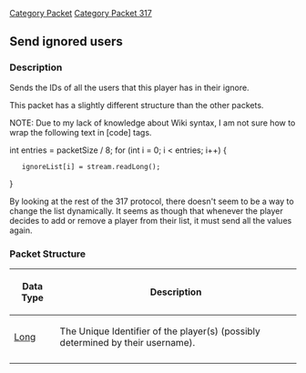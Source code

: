 [[Category Packet]]
[[Category Packet 317]]
{{packet|name=Send ignored users|description=Sends a list of all the ignored player IDs|opcode=214|type=VARIABLE_SHORT|length=N/A|revision=317}}
== Send ignored users ==

=== Description ===

Sends the IDs of all the users that this player has in their ignore.

This packet has a slightly different structure than the other packets.

NOTE: Due to my lack of knowledge about Wiki syntax, I am not sure how to wrap the following text in [code] tags.

int entries = packetSize / 8;
for (int i = 0; i < entries; i++) {
    ignoreList[i] = stream.readLong();
}

By looking at the rest of the 317 protocol, there doesn't seem to be a way to change the list dynamically. It seems as though that whenever the player decides to add or remove a player from their list, it must send all the values again.

=== Packet Structure ===
{|border=2
! Data Type
! Description
|-
| [[Data Types#Standard Data Types|Long]]
| The Unique Identifier of the player(s) (possibly determined by their username).
|-
|}